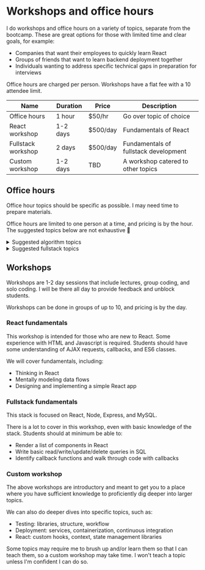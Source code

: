 
# Workshops and office hours

I do workshops and office hours on a variety of topics, separate from the bootcamp. These are great options for those with limited time and clear goals, for example:
- Companies that want their employees to quickly learn React
- Groups of friends that want to learn backend deployment together
- Individuals wanting to address specific technical gaps in preparation for interviews

Office hours are charged per person. Workshops have a flat fee with a 10 attendee limit.

| Name  |  Duration  | Price | Description  |
|---|---|---|---|
| Office hours  | 1 hour | $50/hr | Go over topic of choice |
| React workshop  | 1-2 days | $500/day | Fundamentals of React |
| Fullstack workshop  | 2 days | $500/day | Fundamentals of fullstack development |
| Custom workshop  | 1-2 days | TBD | A workshop catered to other topics |

## Office hours

Office hour topics should be specific as possible. I may need time to prepare materials.

Office hours are limited to one person at a time, and pricing is by the hour. The suggested topics below are not exhaustive 🙂

<details>
  <summary>Suggested algorithm topics</summary>
  <ul>
    <li>General approach to solving algorithms</li>
    <li>Basic recursion</li>
    <li>Linked lists</li>
    <li>Graphs</li>
    <li>Trees</li>
    <li>Breadth First Search</li>
    <li>Depth First Search</li>
    <li>Memoization / dynamic programming</li>
  </ul>
</details>

<details>
  <summary>Suggested fullstack topics</summary>
  <ul>
    <li>Implementing custom React hooks</li>
    <li>Test Driven Development with React</li>
    <li>Writing SQL queries and testing performance</li>
    <li>MVC and how it applies to fullstack development</li>
    <li>How to set up a docker environment for testing</li>
    <li>Code reviews</li>
  </ul>
</details>

## Workshops

Workshops are 1-2 day sessions that include lectures, group coding, and solo coding. I will be there all day to provide feedback and unblock students.

Workshops can be done in groups of up to 10, and pricing is by the day.

### React fundamentals

This workshop is intended for those who are new to React. Some experience with HTML and Javascript is required. Students should have some understanding of AJAX requests, callbacks, and ES6 classes.

We will cover fundamentals, including:
- Thinking in React
- Mentally modeling data flows
- Designing and implementing a simple React app

### Fullstack fundamentals

This stack is focused on React, Node, Express, and MySQL.

There is a lot to cover in this workshop, even with basic knowledge of the stack. Students should at minimum be able to:
- Render a list of components in React
- Write basic read/write/update/delete queries in SQL
- Identify callback functions and walk through code with callbacks

### Custom workshop

The above workshops are introductory and meant to get you to a place where you have sufficient knowledge to proficiently dig deeper into larger topics.

We can also do deeper dives into specific topics, such as:

- Testing: libraries, structure, workflow
- Deployment: services, containerization, continuous integration
- React: custom hooks, context, state management libraries

Some topics may require me to brush up and/or learn them so that I can teach them, so a custom workshop may take time. I won't teach a topic unless I'm confident I can do so.

<WorkshopForm />